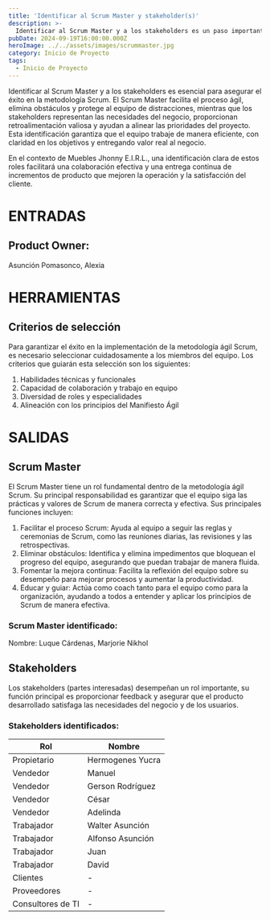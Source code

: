 ```yaml
---
title: 'Identificar al Scrum Master y stakeholder(s)'
description: >-
  Identificar al Scrum Master y a los stakeholders es un paso importante para el éxito del proyecto.
pubDate: 2024-09-19T16:00:00.000Z
heroImage: ../../assets/images/scrummaster.jpg
category: Inicio de Proyecto
tags:
  - Inicio de Proyecto
---
```


Identificar al Scrum Master y a los stakeholders es esencial para asegurar el éxito en la
metodología Scrum. El Scrum Master facilita el proceso ágil, elimina obstáculos y protege al
equipo de distracciones, mientras que los stakeholders representan las necesidades del negocio,
proporcionan retroalimentación valiosa y ayudan a alinear las prioridades del proyecto.
Esta identificación garantiza que el equipo trabaje de manera eficiente, con claridad en los
objetivos y entregando valor real al negocio.

En el contexto de Muebles Jhonny E.I.R.L., una identificación clara de estos roles facilitará
una colaboración efectiva y una entrega continua de incrementos de producto que mejoren la
operación y la satisfacción del cliente.

# ENTRADAS

## Product Owner:

Asunción Pomasonco, Alexia

# HERRAMIENTAS

## Criterios de selección

Para garantizar el éxito en la implementación de la metodología ágil Scrum, es necesario
seleccionar cuidadosamente a los miembros del equipo. Los criterios que guiarán esta selección
son los siguientes:

1. Habilidades técnicas y funcionales
2. Capacidad de colaboración y trabajo en equipo
3. Diversidad de roles y especialidades
4. Alineación con los principios del Manifiesto Ágil

# SALIDAS

## Scrum Master

El Scrum Master tiene un rol fundamental dentro de la metodología ágil Scrum. Su principal
responsabilidad es garantizar que el equipo siga las prácticas y valores de Scrum de manera
correcta y efectiva. Sus principales funciones incluyen:

1. Facilitar el proceso Scrum: Ayuda al equipo a seguir las reglas y ceremonias de Scrum,
   como las reuniones diarias, las revisiones y las retrospectivas.
2. Eliminar obstáculos: Identifica y elimina impedimentos que bloquean el progreso del equipo,
   asegurando que puedan trabajar de manera fluida.
3. Fomentar la mejora continua: Facilita la reflexión del equipo sobre su desempeño para mejorar
   procesos y aumentar la productividad.
4. Educar y guiar: Actúa como coach tanto para el equipo como para la organización, ayudando a
   todos a entender y aplicar los principios de Scrum de manera efectiva.

### Scrum Master identificado:

Nombre: Luque Cárdenas, Marjorie Nikhol

## Stakeholders

Los stakeholders (partes interesadas) desempeñan un rol importante, su función principal es proporcionar feedback y asegurar que el producto desarrollado
satisfaga las necesidades del negocio y de los usuarios.

### Stakeholders identificados:

| **Rol**           | **Nombre**       |
| ----------------- | ---------------- |
| Propietario       | Hermogenes Yucra |
| Vendedor          | Manuel           |
| Vendedor          | Gerson Rodríguez |
| Vendedor          | César            |
| Vendedor          | Adelinda         |
| Trabajador        | Walter Asunción  |
| Trabajador        | Alfonso Asunción |
| Trabajador        | Juan             |
| Trabajador        | David            |
| Clientes          | -                |
| Proveedores       | -                |
| Consultores de TI | -                |

